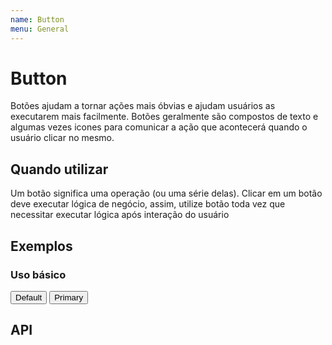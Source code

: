 ```yaml
---
name: Button
menu: General
---
```



# Button

Botões ajudam a tornar ações mais óbvias e ajudam usuários as executarem mais facilmente. Botões geralmente são compostos de texto e algumas vezes icones para comunicar a ação que acontecerá quando o usuário clicar no mesmo.

## Quando utilizar

Um botão significa uma operação (ou uma série delas). Clicar em um botão deve executar lógica de negócio, assim, utilize botão toda vez que necessitar executar lógica após interação do usuário

## Exemplos

### Uso básico

<Playground>
  <div style={{ display: 'flex', flexWrap: 'wrap' }}>
    <Button className={"classTest"}>Default</Button>
    <Button type="primary" loading>
      Primary
    </Button>
  </div>
</Playground>

## API

<Props of={Button} />
